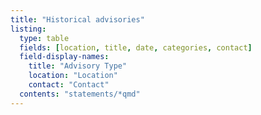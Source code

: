 ```yaml
---
title: "Historical advisories"
listing:
  type: table
  fields: [location, title, date, categories, contact]
  field-display-names:
    title: "Advisory Type"
    location: "Location"
    contact: "Contact"
  contents: "statements/*qmd"
---
```


<!-- Table of all statements: https://quarto.org/docs/websites/website-listings.html -->
